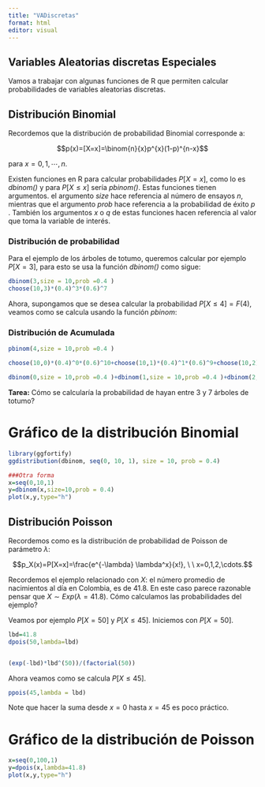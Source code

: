 ```yaml
---
title: "VADiscretas"
format: html
editor: visual
---
```


## Variables Aleatorias discretas Especiales

Vamos a trabajar con algunas funciones de R que permiten calcular probabilidades de variables aleatorias discretas.

## Distribución Binomial

Recordemos que la distribución de probabilidad Binomial corresponde a:

$$p(x)=[X=x]=\binom{n}{x}p^{x}(1-p)^{n-x}$$

para $x=0,1,\cdots,n.$

Existen funciones en R para calcular probabilidades $P[X=x]$, como lo es *dbinom()* y para $P[X\leq x]$ sería *pbinom()*. Estas funciones tienen argumentos. el argumento *size* hace referencia al número de ensayos $n$, mientras que el argumento *prob* hace referencia a la probabilidad de éxito $p$ . También los argumentos *x* o *q* de estas funciones hacen referencia al valor que toma la variable de interés.

### Distribución de probabilidad

Para el ejemplo de los árboles de totumo, queremos calcular por ejemplo $P[X=3]$, para esto se usa la función *dbinom()* como sigue:

```r

dbinom(3,size = 10,prob =0.4 )
choose(10,3)*(0.4)^3*(0.6)^7
```

Ahora, supongamos que se desea calcular la probabilidad $P[X\leq 4]=F(4)$, veamos como se calcula usando la función *pbinom*:

### Distribución de Acumulada

```r
pbinom(4,size = 10,prob =0.4 )

choose(10,0)*(0.4)^0*(0.6)^10+choose(10,1)*(0.4)^1*(0.6)^9+choose(10,2)*(0.4)^2*(0.6)^8+choose(10,3)*(0.4)^3*(0.6)^7+choose(10,4)*(0.4)^4*(0.6)^6

dbinom(0,size = 10,prob =0.4 )+dbinom(1,size = 10,prob =0.4 )+dbinom(2,size = 10,prob =0.4 )+dbinom(3,size = 10,prob =0.4 )+dbinom(4,size = 10,prob =0.4 )
```

**Tarea:** Cómo se calcularía la probabilidad de hayan entre 3 y 7 árboles de totumo?

# Gráfico de la distribución Binomial

```r
library(ggfortify)
ggdistribution(dbinom, seq(0, 10, 1), size = 10, prob = 0.4)

###Otra forma
x=seq(0,10,1)
y=dbinom(x,size=10,prob = 0.4)
plot(x,y,type="h")

```

## Distribución Poisson

Recordemos como es la distribución de probabilidad de Poisson de parámetro $\lambda$:

$$p_X(x)=P[X=x]=\frac{e^{-\lambda} \lambda^x}{x!}, \ \ x=0,1,2,\cdots.$$

Recordemos el ejemplo relacionado con $X:$ el número promedio de nacimientos al día en Colombia, es de 41.8. En este caso parece razonable pensar que $X\sim Exp(\lambda=41.8).$ Cómo calculamos las probabilidades del ejemplo?

Veamos por ejemplo $P[X=50]$ y $P[X\leq 45].$ Iniciemos con $P[X=50]$.

```r
lbd=41.8
dpois(50,lambda=lbd)


(exp(-lbd)*lbd^(50))/(factorial(50))
```

Ahora veamos como se calcula $P[X\leq 45].$

```r
ppois(45,lambda = lbd)
```

Note que hacer la suma desde $x=0$ hasta $x=45$ es poco práctico.

# Gráfico de la distribución de Poisson

```r
x=seq(0,100,1)
y=dpois(x,lambda=41.8)
plot(x,y,type="h")


```
